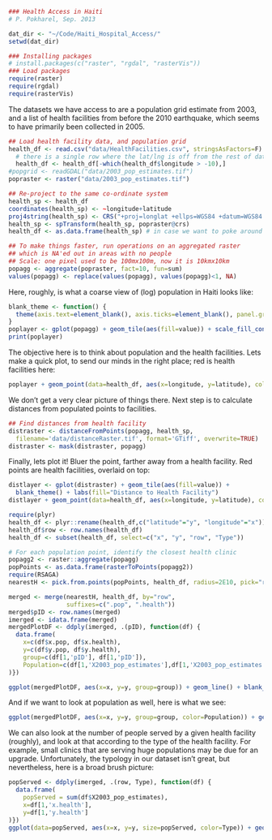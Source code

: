 ```r
### Health Access in Haiti
# P. Pokharel, Sep. 2013

dat_dir <- "~/Code/Haiti_Hospital_Access/"
setwd(dat_dir)

### Installing packages
# install.packages(c("raster", "rgdal", "rasterVis"))
### Load packages
require(raster)
require(rgdal)
require(rasterVis)
```

The datasets we have access to are a population grid estimate from 2003, and a list of health facilities from before the 2010 earthquake, which seems to have primarily been collected in 2005.

```r
## Load health facility data, and population grid
health_df <- read.csv("data/HealthFacilities.csv", stringsAsFactors=F)
  # there is a single row where the lat/lng is off from the rest of dataset; remove it
  health_df <- health_df[-which(health_df$longitude > -10),]
#popgrid <- readGDAL("data/2003_pop_estimates.tif")
popraster <- raster("data/2003_pop_estimates.tif")

## Re-project to the same co-ordinate system
health_sp <- health_df
coordinates(health_sp) <- ~longitude+latitude
proj4string(health_sp) <- CRS("+proj=longlat +ellps=WGS84 +datum=WGS84 +no_defs")
health_sp <- spTransform(health_sp, popraster@crs)
health_df <- as.data.frame(health_sp) # in case we want to poke around a normal df

## To make things faster, run operations on an aggregated raster
## which is NA'ed out in areas with no people
## Scale: one pixel used to be 100mx100m, now it is 10kmx10km
popagg <- aggregate(popraster, fact=10, fun=sum)
values(popagg) <- replace(values(popagg), values(popagg)<1, NA)
```

Here, roughly, is what a coarse view of (log) population in Haiti looks like:

```r
blank_theme <- function() {
  theme(axis.text=element_blank(), axis.ticks=element_blank(), panel.grid=element_blank(), axis.title=element_blank())
}
poplayer <- gplot(popagg) + geom_tile(aes(fill=value)) + scale_fill_continuous(trans='log10') + blank_theme() + labs(fill="Log Population\n(per 10km^2 cell)")
print(poplayer)
```

The objective here is to think about population and the health facilities. Lets make a quick plot, to send our minds in the right place; red is health facilities here:
```r
poplayer + geom_point(data=health_df, aes(x=longitude, y=latitude), color='red', alpha=0.5)
```


We don't get a very clear picture of things there. Next step is to calculate distances from populated points to facilities.
```r
## Find distances from health facility
distraster <- distanceFromPoints(popagg, health_sp, 
  filename='data/distanceRaster.tif', format='GTiff', overwrite=TRUE)
distraster <- mask(distraster, popagg)
```

Finally, lets plot it! 
Bluer the point, farther away from a health facility. Red points are health facilities, overlaid on top:
```r
distlayer <- gplot(distraster) + geom_tile(aes(fill=value)) +
  blank_theme() + labs(fill="Distance to Health Facility")
distlayer + geom_point(data=health_df, aes(x=longitude, y=latitude), color='red', alpha=0.5)
```


```r
require(plyr)
health_df <- plyr::rename(health_df,c("latitude"="y", "longitude"="x"))
health_df$row <- row.names(health_df)
health_df <- subset(health_df, select=c("x", "y", "row", "Type"))

# For each population point, identify the closest health clinic
popagg2 <- raster::aggregate(popagg)
popPoints <- as.data.frame(rasterToPoints(popagg2))
require(RSAGA)
nearestH <- pick.from.points(popPoints, health_df, radius=2E10, pick="row")
```

```r
merged <- merge(nearestH, health_df, by="row", 
                suffixes=c(".pop", ".health"))
merged$pID <- row.names(merged)
imerged <- idata.frame(merged)
mergedPlotDF <- ddply(imerged, .(pID), function(df) { 
  data.frame(
    x=c(df$x.pop, df$x.health), 
    y=c(df$y.pop, df$y.health), 
    group=c(df[1,'pID'], df[1,'pID']),
    Population=c(df[1,'X2003_pop_estimates'],df[1,'X2003_pop_estimates'])
)})
```


```r
ggplot(mergedPlotDF, aes(x=x, y=y, group=group)) + geom_line() + blank_theme()
```

And if we want to look at population as well, here is what we see:

```r
ggplot(mergedPlotDF, aes(x=x, y=y, group=group, color=Population)) + geom_line() + blank_theme() + scale_color_continuous(trans='log10')
```

We can also look at the number of people served by a given health facility (roughly), and look at that according to the type of the health facility. For example, small clinics that are serving huge populations may be due for an upgrade. Unfortunately, the typology in our dataset isn't great, but nevertheless, here is a broad brush picture:

```r
popServed <- ddply(imerged, .(row, Type), function(df) { 
  data.frame(
    popServed = sum(df$X2003_pop_estimates), 
    x=df[1,'x.health'], 
    y=df[1,'y.health']
)})
ggplot(data=popServed, aes(x=x, y=y, size=popServed, color=Type)) + geom_point() + blank_theme()
```